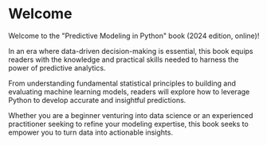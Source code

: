 
# Welcome {.unnumbered}

<!--
![](/images/python-banner.jpeg){fig-align="center" fig-alt="Intro to Software Development in Python (banner image)"}
-->

Welcome to the \"Predictive Modeling in Python\" book (2024 edition, online)!

In an era where data-driven decision-making is essential, this book equips readers with the knowledge and practical skills needed to harness the power of predictive analytics.

From understanding fundamental statistical principles to building and evaluating  machine learning models, readers will explore how to leverage Python to develop accurate and insightful predictions.

Whether you are a beginner venturing into data science or an experienced practitioner seeking to refine your modeling expertise, this book seeks to empower you to turn data into actionable insights.
